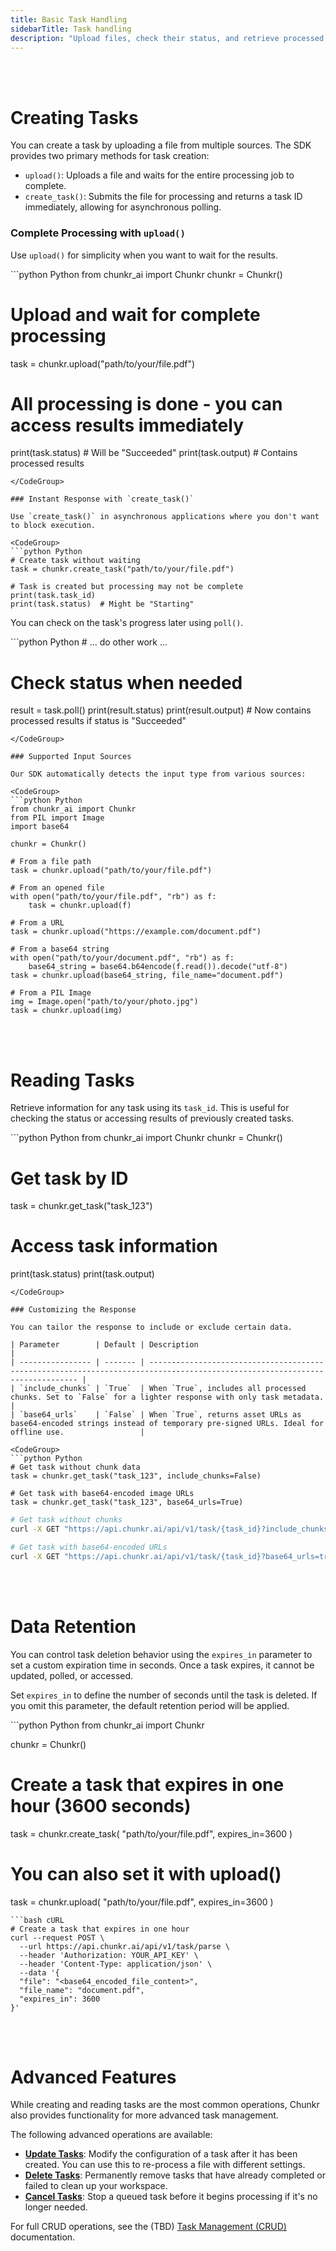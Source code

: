 ```yaml
---
title: Basic Task Handling
sidebarTitle: Task handling
description: "Upload files, check their status, and retrieve processed results"
---
```

<br></br>
# Creating Tasks

You can create a task by uploading a file from multiple sources. The SDK provides two primary methods for task creation:

*   `upload()`: Uploads a file and waits for the entire processing job to complete.
*   `create_task()`: Submits the file for processing and returns a task ID immediately, allowing for asynchronous polling.

### Complete Processing with `upload()`

Use `upload()` for simplicity when you want to wait for the results.

<CodeGroup>
```python Python
from chunkr_ai import Chunkr
chunkr = Chunkr()

# Upload and wait for complete processing
task = chunkr.upload("path/to/your/file.pdf")

# All processing is done - you can access results immediately
print(task.status) # Will be "Succeeded"
print(task.output) # Contains processed results
```
</CodeGroup>

### Instant Response with `create_task()`

Use `create_task()` in asynchronous applications where you don't want to block execution.

<CodeGroup>
```python Python
# Create task without waiting
task = chunkr.create_task("path/to/your/file.pdf")

# Task is created but processing may not be complete
print(task.task_id)
print(task.status)  # Might be "Starting"
```
</CodeGroup>

You can check on the task's progress later using `poll()`.

<CodeGroup>
```python Python
# ... do other work ...

# Check status when needed
result = task.poll()
print(result.status)
print(result.output)  # Now contains processed results if status is "Succeeded"
```
</CodeGroup>

### Supported Input Sources

Our SDK automatically detects the input type from various sources:

<CodeGroup>
```python Python
from chunkr_ai import Chunkr
from PIL import Image
import base64

chunkr = Chunkr()

# From a file path
task = chunkr.upload("path/to/your/file.pdf")

# From an opened file
with open("path/to/your/file.pdf", "rb") as f:
    task = chunkr.upload(f)

# From a URL
task = chunkr.upload("https://example.com/document.pdf")

# From a base64 string
with open("path/to/your/document.pdf", "rb") as f:
    base64_string = base64.b64encode(f.read()).decode("utf-8")
task = chunkr.upload(base64_string, file_name="document.pdf")

# From a PIL Image
img = Image.open("path/to/your/photo.jpg")
task = chunkr.upload(img)
```
</CodeGroup>

<br></br>
# Reading Tasks

Retrieve information for any task using its `task_id`. This is useful for checking the status or accessing results of previously created tasks.

<CodeGroup>
```python Python
from chunkr_ai import Chunkr
chunkr = Chunkr()

# Get task by ID
task = chunkr.get_task("task_123")

# Access task information
print(task.status)
print(task.output)
```
</CodeGroup>

### Customizing the Response

You can tailor the response to include or exclude certain data.

| Parameter        | Default | Description                                                                                                                  |
| ---------------- | ------- | ---------------------------------------------------------------------------------------------------------------------------- |
| `include_chunks` | `True`  | When `True`, includes all processed chunks. Set to `False` for a lighter response with only task metadata. |
| `base64_urls`    | `False` | When `True`, returns asset URLs as base64-encoded strings instead of temporary pre-signed URLs. Ideal for offline use.                 |

<CodeGroup>
```python Python
# Get task without chunk data
task = chunkr.get_task("task_123", include_chunks=False) 

# Get task with base64-encoded image URLs
task = chunkr.get_task("task_123", base64_urls=True)
```
```bash cURL
# Get task without chunks
curl -X GET "https://api.chunkr.ai/api/v1/task/{task_id}?include_chunks=false" -H "Authorization: YOUR_API_KEY"

# Get task with base64-encoded URLs
curl -X GET "https://api.chunkr.ai/api/v1/task/{task_id}?base64_urls=true" -H "Authorization: YOUR_API_KEY"
```
</CodeGroup>

<br></br>
# Data Retention

You can control task deletion behavior using the `expires_in` parameter to set a custom expiration time in seconds. Once a task expires, it cannot be updated, polled, or accessed.

Set `expires_in` to define the number of seconds until the task is deleted. If you omit this parameter, the default retention period will be applied.

<CodeGroup>
```python Python
from chunkr_ai import Chunkr

chunkr = Chunkr()

# Create a task that expires in one hour (3600 seconds)
task = chunkr.create_task(
    "path/to/your/file.pdf",
    expires_in=3600
)

# You can also set it with upload()
task = chunkr.upload(
    "path/to/your/file.pdf",
    expires_in=3600
)
```
```bash cURL
# Create a task that expires in one hour
curl --request POST \
  --url https://api.chunkr.ai/api/v1/task/parse \
  --header 'Authorization: YOUR_API_KEY' \
  --header 'Content-Type: application/json' \
  --data '{
  "file": "<base64_encoded_file_content>",
  "file_name": "document.pdf",
  "expires_in": 3600
}'
```
</CodeGroup>

<br></br>
# Advanced Features

While creating and reading tasks are the most common operations, Chunkr also provides functionality for more advanced task management.

The following advanced operations are available:

*   **[Update Tasks](./update.mdx)**: Modify the configuration of a task after it has been created. You can use this to re-process a file with different settings.
*   **[Delete Tasks](./delete.mdx)**: Permanently remove tasks that have already completed or failed to clean up your workspace.
*   **[Cancel Tasks](./cancel.mdx)**: Stop a queued task before it begins processing if it's no longer needed.

For full CRUD operations, see the (TBD) [Task Management (CRUD)](/upload/CRUD) documentation.